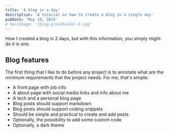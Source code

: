 ```yaml
---
title: 'A blog in a day'
description: 'A tutorial on how to create a blog in a single day'
pubDate: 'May 19, 2024'
# heroImage: '/blog-placeholder-5.jpg'
---
```


How I created a blog in 2 days, but with this information, you simply might do it in one.

## Blog features

The first thing that I like to do before any project is to annotate what are the minimum requirements that the project needs. For me, that's simple:
- A front page with job info
- A about page with social media links and info about me
- A tech and a personal blog page
- Blog posts should support markdown
- Blog posts should support coding snippets
- Should be simple and practical to create and add posts
- Optionally, the possibility to add some custom code 
- Optionally, a dark theme

